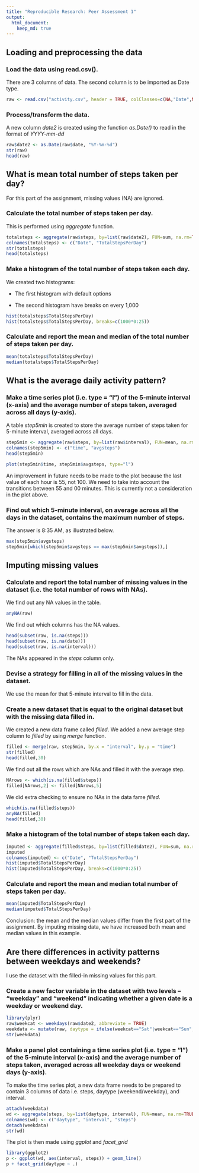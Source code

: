 ```yaml
---
title: "Reproducible Research: Peer Assessment 1"
output: 
  html_document:
    keep_md: true
---
```



## Loading and preprocessing the data

### Load the data using read.csv().

There are 3 columns of data.  The second column is to be imported as Date type.

```r
raw <- read.csv("activity.csv", header = TRUE, colClasses=c(NA,"Date",NA))
```

### Process/transform the data.

A new column *date2* is created using the function *as.Date()* to read in the format of *YYYY-mm-dd*

```r
raw$date2 <- as.Date(raw$date, "%Y-%m-%d")
str(raw)
head(raw)
```

## What is mean total number of steps taken per day?

For this part of the assignment, missing values (NA) are ignored.

### Calculate the total number of steps taken per day.

This is performed using *aggregate* function.

```r
totalsteps <- aggregate(raw$steps, by=list(raw$date2), FUN=sum, na.rm=TRUE)
colnames(totalsteps) <- c("Date", "TotalStepsPerDay")
str(totalsteps)
head(totalsteps)
```

### Make a histogram of the total number of steps taken each day.

We created two histograms:

* The first histogram with default options

* The second histogram have breaks on every 1,000

```r
hist(totalsteps$TotalStepsPerDay)
hist(totalsteps$TotalStepsPerDay, breaks=c(1000*0:25))
```

### Calculate and report the mean and median of the total number of steps taken per day.

```r
mean(totalsteps$TotalStepsPerDay)
median(totalsteps$TotalStepsPerDay)
```

## What is the average daily activity pattern?

### Make a time series plot (i.e. type = "l") of the 5-minute interval (x-axis) and the average number of steps taken, averaged across all days (y-axis).

A table *step5min* is created to store the average number of steps taken for 5-minute interval, averaged across all days.

```r
step5min <- aggregate(raw$steps, by=list(raw$interval), FUN=mean, na.rm=TRUE)
colnames(step5min) <- c("time", "avgsteps")
head(step5min)
```


```r
plot(step5min$time, step5min$avgsteps, type="l")
```

An improvement in future needs to be made to the plot because the last value of each hour is 55, not 100. We need to take into account the transitions between 55 and 00 minutes. This is currently not a consideration in the plot above.


### Find out which 5-minute interval, on average across all the days in the dataset, contains the maximum number of steps.

The answer is 8:35 AM, as illustrated below.

```r
max(step5min$avgsteps)
step5min[which(step5min$avgsteps == max(step5min$avgsteps)),]
```

## Imputing missing values

### Calculate and report the total number of missing values in the dataset (i.e. the total number of rows with NAs).

We find out any NA values in the table.

```r
anyNA(raw)
```


We find out which columns has the NA values.

```r
head(subset(raw, is.na(steps)))
head(subset(raw, is.na(date)))
head(subset(raw, is.na(interval)))
```

The NAs appeared in the *steps* column only.

### Devise a strategy for filling in all of the missing values in the dataset.

We use the mean for that 5-minute interval to fill in the data.

### Create a new dataset that is equal to the original dataset but with the missing data filled in.  

We created a new data frame called *filled*.  We added a new average step column to *filled* by using *merge* function.

```r
filled <- merge(raw, step5min, by.x = "interval", by.y = "time")
str(filled)
head(filled,30)
```

We find out all the rows which are NAs and filled it with the average step.

```r
NArows <- which(is.na(filled$steps))
filled[NArows,2] <- filled[NArows,5]
```

We did extra checking to ensure no NAs in the data fame *filled*.

```r
which(is.na(filled$steps))
anyNA(filled)
head(filled,30)
```

### Make a histogram of the total number of steps taken each day. 

```r
imputed <- aggregate(filled$steps, by=list(filled$date2), FUN=sum, na.rm=TRUE)
imputed
colnames(imputed) <- c("Date", "TotalStepsPerDay")
hist(imputed$TotalStepsPerDay)
hist(imputed$TotalStepsPerDay, breaks=c(1000*0:25))
```

### Calculate and report the mean and median total number of steps taken per day.
```r
mean(imputed$TotalStepsPerDay)
median(imputed$TotalStepsPerDay)
```

Conclusion: the mean and the median values differ from the first part of the assignment.  By imputing missing data, we have increased both mean and median values in this example.


## Are there differences in activity patterns between weekdays and weekends?

I use the dataset with the filled-in missing values for this part.

### Create a new factor variable in the dataset with two levels – “weekday” and “weekend” indicating whether a given date is a weekday or weekend day.

    
```r
library(plyr)
raw$weekcat <- weekdays(raw$date2, abbreviate = TRUE)
weekdata <- mutate(raw, daytype = ifelse(weekcat=="Sat"|weekcat=="Sun", "weekend", "weekday"))
str(weekdata)
```

###  Make a panel plot containing a time series plot (i.e. type = "l") of the 5-minute interval (x-axis) and the average number of steps taken, averaged across all weekday days or weekend days (y-axis). 

To make the time series plot, a new data frame needs to be prepared to contain 3 columns of data i.e. steps, daytype (weekend/weekday), and interval.

```r
attach(weekdata)
wd <- aggregate(steps, by=list(daytype, interval), FUN=mean, na.rm=TRUE)
colnames(wd) <- c("daytype", "interval", "steps")
detach(weekdata)
str(wd)
```

The plot is then made using *ggplot* and *facet_grid*

```r
library(ggplot2)
p <- ggplot(wd, aes(interval, steps)) + geom_line()
p + facet_grid(daytype ~ .)
```

